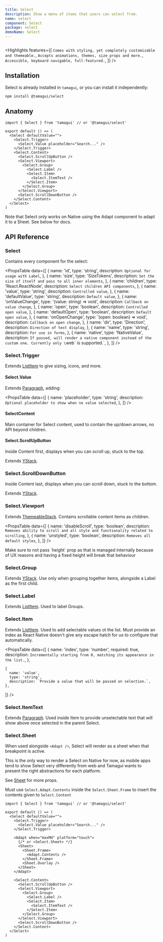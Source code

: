 ```yaml
---
title: Select
description: Show a menu of items that users can select from.
name: select
component: Select
package: select
demoName: Select
---
```


<HeroContainer>
  <SelectDemo />
</HeroContainer>

```tsx hero template=Select

```

<Highlights
  features={[
    `Comes with styling, yet completely customizable and themeable.`,
    `Accepts animations, themes, size props and more.`,
    `Accessible, keyboard navigable, full-featured.`,
  ]}
/>

## Installation

Select is already installed in `tamagui`, or you can install it independently:

```bash
npm install @tamagui/select
```

## Anatomy

```tsx
import { Select } from 'tamagui' // or '@tamagui/select'

export default () => (
  <Select defaultValue="">
    <Select.Trigger>
      <Select.Value placeholder="Search..." />
    </Select.Trigger>
    <Select.Content>
      <Select.ScrollUpButton />
      <Select.Viewport>
        <Select.Group>
          <Select.Label />
          <Select.Item>
            <Select.ItemText />
          </Select.Item>
        </Select.Group>
      </Select.Viewport>
      <Select.ScrollDownButton />
    </Select.Content>
  </Select>
)
```

<Notice>
  Note that Select only works on Native using the Adapt component to adapt it to
  a Sheet. See below for docs.
</Notice>

## API Reference

### Select

Contains every component for the select:

<PropsTable
  data={[
    {
      name: 'id',
      type: 'string',
      description: `Optional for usage with Label`,
    },
    {
      name: 'size',
      type: 'SizeTokens',
      description: `Set the size of itself and pass to all inner elements`,
    },
    {
      name: 'children',
      type: 'React.ReactNode',
      description: `Select children API components`,
    },
    {
      name: 'value',
      type: 'string',
      description: `Controlled value`,
    },
    {
      name: 'defaultValue',
      type: 'string',
      description: `Default value`,
    },
    {
      name: 'onValueChange',
      type: '(value: string) => void',
      description: `Callback on value change`,
    },
    {
      name: 'open',
      type: 'boolean',
      description: `Controlled open value`,
    },
    {
      name: 'defaultOpen',
      type: 'boolean',
      description: `Default open value`,
    },
    {
      name: 'onOpenChange',
      type: '(open: boolean) => void',
      description: `Callback on open change`,
    },
    {
      name: 'dir',
      type: 'Direction',
      description: `Direction of text display`,
    },
    {
      name: 'name',
      type: 'string',
      description: `For use in forms`,
    },
    {
      name: 'native',
      type: 'NativeValue',
      description: `If passed, will render a native component instead of the custom one. Currently only \`web\` is supported.`,
    },
  ]}
/>

### Select.Trigger

Extends [ListItem](/docs/components/list-item) to give sizing, icons, and more.

#### Select.Value

Extends [Paragraph](/docs/components/text), adding:

<PropsTable
  data={[
    {
      name: 'placeholder',
      type: 'string',
      description: `Optional placeholder to show when no value selected`,
    },
  ]}
/>

#### SelectContent

Main container for Select content, used to contain the up/down arrows, no API beyond children.

#### Select.ScrollUpButton

Inside Content first, displays when you can scroll up, stuck to the top.

Extends [YStack](/docs/components/stacks).

### Select.ScrollDownButton

Inside Content last, displays when you can scroll down, stuck to the bottom.

Extends [YStack](/docs/components/stacks).

### Select.Viewport

Extends [ThemeableStack](/docs/components/stacks#themeablestack). Contains scrollable content items as children.

<PropsTable
  data={[
    {
      name: 'disableScroll',
      type: 'boolean',
      description: `Removes ability to scroll and all style and functionality related to scrolling`,
    },
    {
      name: 'unstyled',
      type: 'boolean',
      description: `Removes all default styles`,
    },
  ]}
/>

<Notice>
  Make sure to not pass `height` prop as that is managed internally because of
  UX reasons and having a fixed height will break that behaviour
</Notice>

### Select.Group

Extends [YStack](/docs/components/stacks). Use only when grouping together items, alongside a Label as the first child.

### Select.Label

Extends [ListItem](/docs/components/list-item). Used to label Groups.

### Select.Item

Extends [ListItem](/docs/components/list-item). Used to add selectable values ot the list. Must provide an index as React Native doesn't give any escape hatch for us to configure that automatically.

<PropsTable
  data={[
    {
      name: 'index',
      type: 'number',
      required: true,
      description: `Incrementally starting from 0, matching its appearance in the list.`,
    },

    {
      name: 'value',
      type: 'string',
      description: `Provide a value that will be passed on selection.`,
    },

]}
/>

### Select.ItemText

Extends [Paragraph](/docs/components/text). Used inside Item to provide unselectable text that will show above once selected in the parent Select.

### Select.Sheet

When used alongside `<Adapt />`, Select will render as a sheet when that breakpoint is active.

This is the only way to render a Select on Native for now, as mobile apps tend to show Select very differently from web and Tamagui wants to present the right abstractions for each platform.

See [Sheet](/docs/components/sheet) for more props.

Must use `Select.Adapt.Contents` inside the `Select.Sheet.Frame` to insert the contents given to `Select.Content`

```tsx
import { Select } from 'tamagui' // or '@tamagui/select'

export default () => (
  <Select defaultValue="">
    <Select.Trigger>
      <Select.Value placeholder="Search..." />
    </Select.Trigger>

    <Adapt when="maxMd" platform="touch">
      {/* or <Select.Sheet> */}
      <Sheet>
        <Sheet.Frame>
          <Adapt.Contents />
        </Sheet.Frame>
        <Sheet.Overlay />
      </Sheet>
    </Adapt>

    <Select.Content>
      <Select.ScrollUpButton />
      <Select.Viewport>
        <Select.Group>
          <Select.Label />
          <Select.Item>
            <Select.ItemText />
          </Select.Item>
        </Select.Group>
      </Select.Viewport>
      <Select.ScrollDownButton />
    </Select.Content>
  </Select>
)
```

